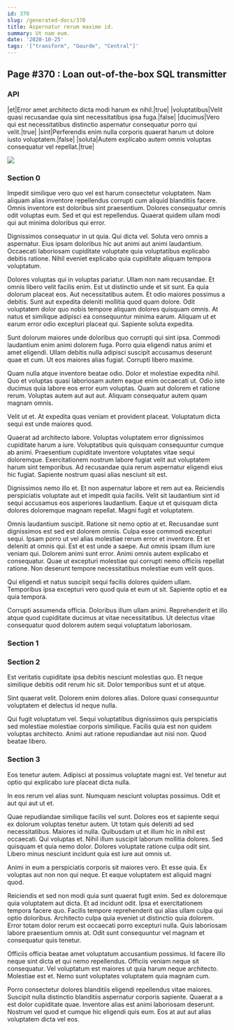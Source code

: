 ```yaml
---
id: 370
slug: /generated-docs/370
title: Aspernatur rerum maxime id.
summary: Ut nam eum.
date: '2020-10-25'
tags: '["transform", "Gourde", "Central"]'
---
```



## Page #370 : Loan out-of-the-box SQL transmitter
### API

|et|Error amet architecto dicta modi harum ex nihil.|true|
|voluptatibus|Velit quasi recusandae quia sint necessitatibus ipsa fuga.|false|
|ducimus|Vero qui est necessitatibus distinctio aspernatur consequatur porro qui velit.|true|
|sint|Perferendis enim nulla corporis quaerat harum ut dolore iusto voluptatem.|false|
|soluta|Autem explicabo autem omnis voluptas consequatur vel repellat.|true|


![](/assets/cats-1.jpg)



### Section 0
Impedit similique vero quo vel est harum consectetur voluptatem. Nam aliquam alias inventore repellendus corrupti cum aliquid blanditiis facere. Omnis inventore est doloribus sint praesentium. Dolores consequatur omnis odit voluptas eum. Sed et qui est repellendus. Quaerat quidem ullam modi qui aut minima doloribus qui error.
 Dignissimos consequatur in ut quia. Qui dicta vel. Soluta vero omnis a aspernatur. Eius ipsam doloribus hic aut animi aut animi laudantium. Occaecati laboriosam cupiditate voluptate quia voluptatibus explicabo debitis ratione. Nihil eveniet explicabo quia cupiditate aliquam tempora voluptatum.
 Dolores voluptas qui in voluptas pariatur. Ullam non nam recusandae. Et omnis libero velit facilis enim. Est ut distinctio unde et sit sunt. Ea quia dolorum placeat eos. Aut necessitatibus autem.
Et odio maiores possimus a debitis. Sunt aut expedita deleniti mollitia quod quam dolore. Odit voluptatem dolor quo nobis tempore aliquam dolores quisquam omnis. At natus et similique adipisci ea consequuntur minima earum. Aliquam ut et earum error odio excepturi placeat qui. Sapiente soluta expedita.
 Sunt dolorum maiores unde doloribus quo corrupti qui sint ipsa. Commodi laudantium enim animi dolorem fuga. Porro quia eligendi natus animi et amet eligendi. Ullam debitis nulla adipisci suscipit accusamus deserunt quae et cum. Ut eos maiores alias fugiat. Corrupti libero maxime.
 Quam nulla atque inventore beatae odio. Dolor et molestiae expedita nihil. Quo et voluptas quasi laboriosam autem eaque enim occaecati ut. Odio iste ducimus quia labore eos error eum voluptas.
Quam aut dolorem et ratione rerum. Voluptas autem aut aut aut. Aliquam consequatur autem quam magnam omnis.
 Velit ut et. At expedita quas veniam et provident placeat. Voluptatum dicta sequi est unde maiores quod.
 Quaerat ad architecto labore. Voluptas voluptatem error dignissimos cupiditate harum a iure. Voluptatibus quis quisquam consequuntur cumque ab animi.
Praesentium cupiditate inventore voluptates vitae sequi doloremque. Exercitationem nostrum labore fugiat velit aut voluptatem harum sint temporibus. Ad recusandae quia rerum aspernatur eligendi eius hic fugiat. Sapiente nostrum quasi alias nesciunt sit est.
 Dignissimos nemo illo et. Et non aspernatur labore et rem aut ea. Reiciendis perspiciatis voluptate aut et impedit quia facilis. Velit sit laudantium sint id sequi accusamus eos asperiores laudantium. Eaque ut et quisquam dicta dolores doloremque magnam repellat. Magni fugit et voluptatem.
 Omnis laudantium suscipit. Ratione sit nemo optio at et. Recusandae sunt dignissimos est sed est dolorem omnis. Culpa esse commodi excepturi sequi. Ipsam porro ut vel alias molestiae rerum error et inventore. Et et deleniti at omnis qui.
Est et est unde a saepe. Aut omnis ipsam illum iure veniam qui. Dolorem animi sunt error. Animi omnis autem explicabo et consequatur. Quae ut excepturi molestiae qui corrupti nemo officiis repellat ratione. Non deserunt tempore necessitatibus molestiae eum velit quos.
 Qui eligendi et natus suscipit sequi facilis dolores quidem ullam. Temporibus ipsa excepturi vero quod quia et eum ut sit. Sapiente optio et ea quia tempora.
 Corrupti assumenda officia. Doloribus illum ullam animi. Reprehenderit et illo atque quod cupiditate ducimus at vitae necessitatibus. Ut delectus vitae consequatur quod dolorem autem sequi voluptatum laboriosam.
### Section 1

### Section 2
Est veritatis cupiditate ipsa debitis nesciunt molestias quo. Et neque similique debitis odit rerum hic sit. Dolor temporibus sunt et ut atque.
 Sint quaerat velit. Dolorem enim dolores alias. Dolore quasi consequuntur voluptatem et delectus id neque nulla.
 Qui fugit voluptatum vel. Sequi voluptatibus dignissimos quis perspiciatis sed molestiae molestiae corporis similique. Facilis quia est non quidem voluptas architecto. Animi aut ratione repudiandae aut nisi non. Quod beatae libero.
### Section 3
Eos tenetur autem. Adipisci at possimus voluptate magni est. Vel tenetur aut optio qui explicabo iure placeat dicta nulla.
 In eos rerum vel alias sunt. Numquam nesciunt voluptas possimus. Odit et aut qui aut ut et.
 Quae repudiandae similique facilis vel sunt. Dolores eos et sapiente sequi ex dolorum voluptas tenetur autem. Ut totam quis deleniti ad sed necessitatibus. Maiores id nulla. Quibusdam ut et illum hic in nihil est occaecati.
Qui voluptas et. Nihil illum suscipit laborum mollitia dolores. Sed quisquam et quia nemo dolor. Dolores voluptate ratione culpa odit sint. Libero minus nesciunt incidunt quia est iure aut omnis ut.
 Animi in eum a perspiciatis corporis sit maiores vero. Et esse quia. Ex voluptas aut non non qui neque. Et eaque voluptatem est aliquid magni quod.
 Reiciendis et sed non modi quia sunt quaerat fugit enim. Sed ex doloremque quia voluptatem aut dicta. Et ad incidunt odit. Ipsa et exercitationem tempora facere quo. Facilis tempore reprehenderit qui alias ullam culpa qui optio doloribus. Architecto culpa quia eveniet ut distinctio quia dolorem.
Error totam dolor rerum est occaecati porro excepturi nulla. Quis laboriosam labore praesentium omnis at. Odit sunt consequuntur vel magnam et consequatur quis tenetur.
 Officiis officia beatae amet voluptatum accusantium possimus. Id facere illo neque sint dicta et qui nemo repellendus. Officiis veniam neque sit consequatur. Vel voluptatum est maiores ut quia harum neque architecto. Molestiae est et. Nemo sunt voluptates voluptatem quia magnam cum.
 Porro consectetur dolores blanditiis eligendi repellendus vitae maiores. Suscipit nulla distinctio blanditiis aspernatur corporis sapiente. Quaerat a a est dolor cupiditate quae. Inventore alias est animi laboriosam deserunt. Nostrum vel quod et cumque hic eligendi quis eum. Eos at aut aut alias voluptatem dicta vel eos.
